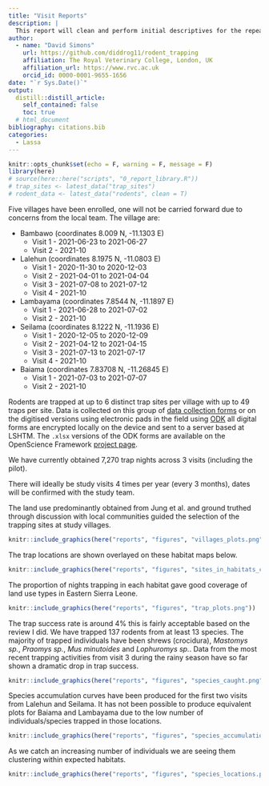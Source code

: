 ```yaml
---
title: "Visit Reports"
description: |
  This report will clean and perform initial descriptives for the repeat longitudinal study visits.
author:
  - name: "David Simons"
    url: https://github.com/diddrog11/rodent_trapping
    affiliation: The Royal Veterinary College, London, UK
    affiliation_url: https://www.rvc.ac.uk
    orcid_id: 0000-0001-9655-1656
date: "`r Sys.Date()`"
output:
  distill::distill_article:
    self_contained: false
    toc: true
  # html_document
bibliography: citations.bib
categories:
  - Lassa
---
```


```r
knitr::opts_chunk$set(echo = F, warning = F, message = F)
library(here)
# source(here::here("scripts", "0_report_library.R"))
# trap_sites <- latest_data("trap_sites")
# rodent_data <- latest_data("rodents", clean = T)
```

Five villages have been enrolled, one will not be carried forward due to concerns from the local team. The village are:

  + Bambawo (coordinates 8.009 N, -11.1303 E)
    + Visit 1 - 2021-06-23 to 2021-06-27
    + Visit 2 - 2021-10
  + Lalehun (coordinates  8.1975 N, -11.0803 E) 
    + Visit 1 - 2020-11-30 to 2020-12-03
    + Visit 2 - 2021-04-01 to 2021-04-04
    + Visit 3 - 2021-07-08 to 2021-07-12
    + Visit 4 - 2021-10
  + Lambayama (coordinates 7.8544 N, -11.1897 E)
    + Visit 1 - 2021-06-28 to 2021-07-02
    + Visit 2 - 2021-10
  + Seilama (coordinates 8.1222 N, -11.1936 E)
    + Visit 1 - 2020-12-05 to 2020-12-09
    + Visit 2 - 2021-04-12 to 2021-04-15
    + Visit 3 - 2021-07-13 to 2021-07-17
    + Visit 4 - 2021-10
  + Baiama (coordinates 7.83708 N, -11.26845 E)
    + Visit 1 - 2021-07-03 to 2021-07-07
    + Visit 2 - 2021-10

Rodents are trapped at up to 6 distinct trap sites per village with up to 49 traps per site. Data is collected on this group of [data collection forms](https://drive.google.com/drive/folders/1yE_JAThq-DM9y5yvtSPMgM2ezMcZ_zyO?usp=sharing) or on the digitised versions using electronic pads in the field using [ODK](https://opendatakit.lshtm.ac.uk/lshtm-odk-servers/) all digital forms are encrypted locally on the device and sent to a server based at LSHTM. The `.xlsx` versions of the ODK forms are available on the OpenScience Framework [project page](https://osf.io/usjrd/).

We have currently obtained 7,270 trap nights across 3 visits (including the pilot).

There will ideally be study visits 4 times per year (every 3 months), dates will be confirmed with the study team.

The land use predominantly obtained from Jung et al. and ground truthed through discussion with local communities guided the selection of the trapping sites at study villages. 

```r
knitr::include_graphics(here("reports", "figures", "villages_plots.png"))
```

The trap locations are shown overlayed on these habitat maps below. 

```r
knitr::include_graphics(here("reports", "figures", "sites_in_habitats_c.png"))
```

The proportion of nights trapping in each habitat gave good coverage of land use types in Eastern Sierra Leone.

```r
knitr::include_graphics(here("reports", "figures", "trap_plots.png"))
```

The trap success rate is around 4% this is fairly acceptable based on the review I did. We have trapped 137 rodents from at least 13 species. The majority of trapped individuals have been shrews (crocidura), *Mastomys sp.*, *Praomys sp.*, *Mus minutoides* and *Lophuromys sp.*. Data from the most recent trapping activities from visit 3 during the rainy season have so far shown a dramatic drop in trap success.

```r
knitr::include_graphics(here("reports", "figures", "species_caught.png"))
```

Species accumulation curves have been produced for the first two visits from Lalehun and Seilama. It has not been possible to produce equivalent plots for Baiama and Lambayama due to the low number of individuals/species trapped in those locations. 

```r
knitr::include_graphics(here("reports", "figures", "species_accumulation.png"))
```

As we catch an increasing number of individuals we are seeing them clustering within expected habitats.

```r
knitr::include_graphics(here("reports", "figures", "species_locations.png"))
```
